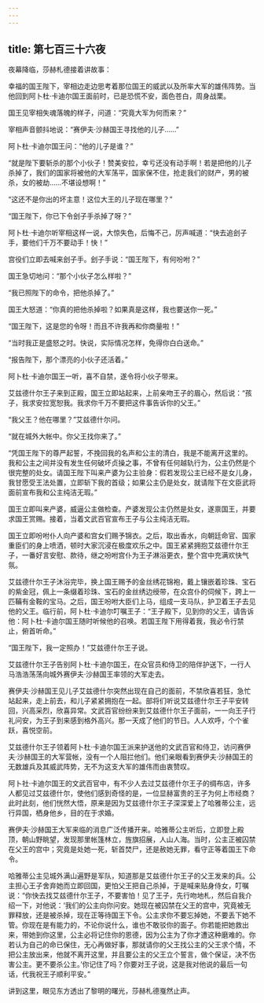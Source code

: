 ```yaml
---
---
---
```

title: 第七百三十六夜
---






夜幕降临，莎赫札德接着讲故事：





幸福的国王陛下，宰相边走边思考着那位国王的威武以及所率大军的雄伟阵势。当他回到阿卜杜·卡迪尔国王面前时，已是恐慌不安，面色苍白，周身战栗。

国王见宰相失魂落魄的样子，问道：“究竟大军为何而来？”

宰相声音颤抖地说：“赛伊夫·沙赫国王寻找他的儿子……”

阿卜杜·卡迪尔国王问：“他的儿子是谁？”

“就是陛下要斩杀的那个小伙子！赞美安拉，幸亏还没有动手啊！若是把他的儿子杀掉了，我们的国家将被他的大军荡平，国家保不住，抢走我们的财产，男的被杀，女的被劫……不堪设想啊！”

“这还不是你出的坏主意！这位大王的儿子现在哪里？”

“国王陛下，你已下令刽子手杀掉了呀？”

阿卜杜·卡迪尔听宰相这样一说，大惊失色，后悔不己，厉声喊道：“快去追刽子手，要他们千万不要动手！快！”

宫役们立即去喊来刽子手。刽子手说：“国王陛下，有何吩咐？”

国王急切地问：“那个小伙子怎么样啦？”

“我已照陛下的命令，把他杀掉了。”

国王大怒道：“你真的把他杀掉啦？如果真是这样，我也要送你一死。”

“国王陛下，这是您的令呀！而且不许我再和你商量啦！”

“当时我正是盛怒之时。快说，实际情况怎样，免得你白白送命。”

“报告陛下，那个漂亮的小伙子还活着。”

阿卜杜·卡迪尔国王一听，喜不自禁，遂令将小伙子带来。

艾兹德什尔王子来到正殿，国王立即站起来，上前亲吻王子的眉心，然后说：“孩子，我求安拉宽恕我。我求你千万不要把这件事告诉你的父王。”

“我父王？他在哪里？”艾兹德什尔问。

“就在城外大帐中。你父王找你来了。”

“凭国王陛下的尊严起誓，不挽回我的名声和公主的清白，我是不能离开这里的。我和公主之间并没有发生任何破坏贞操之事，不曾有任何越轨行为，公主仍然是个很完整的处女。请国王陛下叫来产婆为公主验身：假若发现公主已经不是女儿身，我甘愿受王法处置，立即斩下我的首级；如果公主仍是处女，就请陛下在文臣武将面前宣布我和公主纯洁无瑕。”

国王立即叫来产婆，威逼公主做检查。产婆发现公主仍然是处女，遂禀国王，并要求国王赏赐。接着，当着文武百官宣布王子与公主纯洁无瑕。

国王立即吩咐仆人向产婆和宫女们赐予锦衣。之后，取出香水，向朝廷命官、国家重臣们的身上喷洒，顿时大家沉浸在极度欢乐之中。国王紧紧拥抱艾兹德什尔王子，一番好言安慰、款待，继之吩咐宫仆为王子淋浴更衣，整个宫中充满欢快气氛。

艾兹德什尔王子沐浴完毕，换上国王赐予的金丝绣花锦袍，戴上镶嵌着珍珠、宝石的紫金冠，佩上一条缀着珍珠、宝石的金丝绣边绶带，在众宫仆的伺候下，跨上一匹鞴有金鞍的宝马。之后，国王吩咐大臣们上马，组成一支马队，护卫着王子去见他的父王。临行前，阿卜杜·卡迪尔叮嘱王子：“王子殿下，见到你的父王，请告诉他：阿卜杜·卡迪尔国王随时听候他的召唤。若国王陛下用得着我，我必令行禁止，俯首听命。”

“国王陛下，我一定照办！”艾兹德什尔王子说。

艾兹德什尔王子告别阿卜杜·卡迪尔国王，在众官员和侍卫的陪伴护送下，一行人马浩浩荡荡向城外赛伊夫·沙赫国王率领的大军走去。

赛伊夫·沙赫国王见儿子艾兹德什尔突然出现在自己的面前，不禁欣喜若狂，急忙站起来，走上前去，和儿子紧紧拥抱在一起。部将们听说艾兹德什尔王子平安转回，兴高采烈，欣喜异常。文武百官纷纷来到艾兹德什尔王子面前，一一向王子行礼问安，为王子到来感到格外高兴。那一天成了他们的节日。人人欢呼，个个雀跃，喜悦空前。

艾兹德什尔王子领着阿卜杜·卡迪尔国王派来护送他的文武百官和侍卫，访问赛伊夫·沙赫国王的大军营帐，没有一个人阻拦他们。他们亲眼看到赛伊夫·沙赫国王的无数雄兵及其威武阵势，无不为这支大军的雄伟而由衷赞叹。

阿卜社·卡迪尔国王的文武百官中，有不少人去过艾兹德什尔王子的绸布店，许多人都见过艾兹德什尔，使他们感到奇怪的是，一位显赫富贵的王子为何上市经商？此时此刻，他们恍然大悟，原来是因为艾兹德什尔王子深深爱上了哈雅蒂公主，远行异国，栖身他乡，目的在于求婚。

赛伊夫·沙赫国王大军来临的消息广泛传播开来。哈雅蒂公主听后，立即登上殿顶，朝山野眺望，发现那里帐篷林立，旌旗招展，人山人海。当时，公主正被囚禁在父王的宫中；究竟是处她一死，斩首焚尸，还是赦她无罪，看守正等着国王下命令。

哈雅蒂公主见城外满山遍野是军队，知道那是艾兹德什尔王子的父王发来的兵。公主担心王子舍弃她而立即回国，更怕父王把自己杀掉，于是喊来贴身侍女，叮嘱说：“你快去找艾兹德什尔王子，不要害怕！见了王子，先行吻地札，然后自我介绍一下，对他说：‘我们的公主向你问安。她现在被囚禁在父王的宫中，究竟被无罪释放，还是被杀掉，现在正等待国王下令。公主求你不要忘掉她，不要丢下她不管。你现在是有能力的，不论你说什么，谁也不敢驳你的面子。你若能把她救出来，带她到你这里，公主必将记住你的恩德，因为公主为了你才遭这种磨难的。你若认为自己的命已保住，无心再做好事，那就请你的父王找公主的父王求个情，不把公主放出来，他就不离开这里，并且要公主的父王立个誓言，做个保证，决不伤害公主。更不要杀公主。’你记住了吗？你要对王子说，这是我对他说的最后一句话，代我祝王子顺利平安。”





讲到这里，眼见东方透出了黎明的曙光，莎赫札德戛然止声。